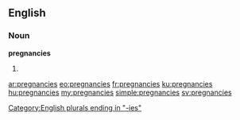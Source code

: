 ==English==

===Noun===
'''pregnancies'''

# {{plural of|pregnancy}}

[[Category:English plurals ending in "-ies"]]

[[ar:pregnancies]]
[[eo:pregnancies]]
[[fr:pregnancies]]
[[ku:pregnancies]]
[[hu:pregnancies]]
[[my:pregnancies]]
[[simple:pregnancies]]
[[sv:pregnancies]]